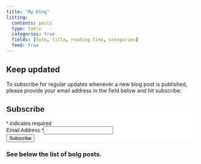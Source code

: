 ```yaml
---
title: "My blog"
listing: 
  contents: posts
  type: table
  categories: true
  fields: [date, title, reading-time, categories]
  feed: true
---
```


## Keep updated

To subscribe for regular updates whenever a new blog post is published, please provide your email address in the field below and hit subscribe:

```{=html}
<!-- Begin Mailchimp Signup Form -->
<div id="mc_embed_shell">
      <link href="//cdn-images.mailchimp.com/embedcode/classic-061523.css" rel="stylesheet" type="text/css">
  <style type="text/css">
        #mc_embed_signup{background:#fff; false;clear:left; font:14px Helvetica,Arial,sans-serif; width: px;}
        /* Add your own Mailchimp form style overrides in your site stylesheet or in this style block.
           We recommend moving this block and the preceding CSS link to the HEAD of your HTML file. */
</style>
<div id="mc_embed_signup">
    <form action="https://knotes.us17.list-manage.com/subscribe/post?u=cbd11e712b45e98cdaab2dd4d&amp;id=aeaca1e768&amp;f_id=00dbc2e1f0" method="post" id="mc-embedded-subscribe-form" name="mc-embedded-subscribe-form" class="validate" target="_blank">
        <div id="mc_embed_signup_scroll"><h2>Subscribe</h2>
            <div class="indicates-required"><span class="asterisk">*</span> indicates required</div>
            <div class="mc-field-group"><label for="mce-EMAIL">Email Address <span class="asterisk">*</span></label><input type="email" name="EMAIL" class="required email" id="mce-EMAIL" required="" value=""></div>
        <div id="mce-responses" class="clear foot">
            <div class="response" id="mce-error-response" style="display: none;"></div>
            <div class="response" id="mce-success-response" style="display: none;"></div>
        </div>
    <div aria-hidden="true" style="position: absolute; left: -5000px;">
        /* real people should not fill this in and expect good things - do not remove this or risk form bot signups */
        <input type="text" name="b_cbd11e712b45e98cdaab2dd4d_aeaca1e768" tabindex="-1" value="">
    </div>
        <div class="optionalParent">
            <div class="clear foot">
                <input type="submit" name="subscribe" id="mc-embedded-subscribe" class="button" value="Subscribe">
                
            </div>
        </div>
    </div>
</form>
</div>
<script type="text/javascript" src="//s3.amazonaws.com/downloads.mailchimp.com/js/mc-validate.js"></script><script type="text/javascript">(function($) {window.fnames = new Array(); window.ftypes = new Array();fnames[0]='EMAIL';ftypes[0]='email';fnames[1]='FNAME';ftypes[1]='text';fnames[2]='LNAME';ftypes[2]='text';fnames[3]='ADDRESS';ftypes[3]='address';fnames[4]='PHONE';ftypes[4]='phone';fnames[5]='BIRTHDAY';ftypes[5]='birthday';}(jQuery));var $mcj = jQuery.noConflict(true);</script></div>
<!-- End Mailchimp Signup Form -->
```

### See below the list of bolg posts.
